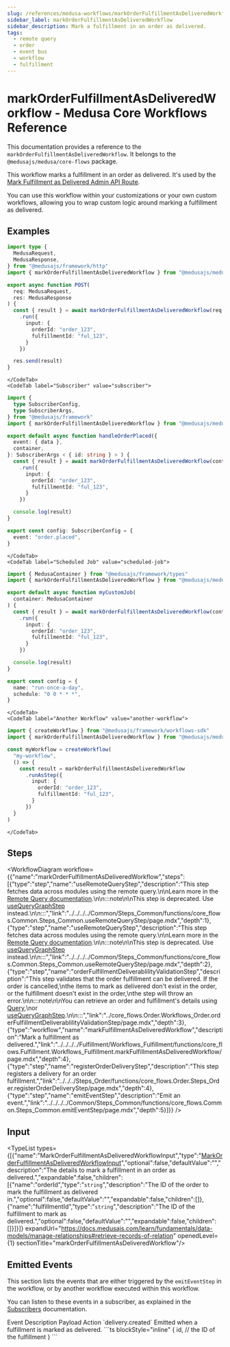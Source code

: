 ```yaml
---
slug: /references/medusa-workflows/markOrderFulfillmentAsDeliveredWorkflow
sidebar_label: markOrderFulfillmentAsDeliveredWorkflow
sidebar_description: Mark a fulfillment in an order as delivered.
tags:
  - remote query
  - order
  - event bus
  - workflow
  - fulfillment
---
```



# markOrderFulfillmentAsDeliveredWorkflow - Medusa Core Workflows Reference

This documentation provides a reference to the `markOrderFulfillmentAsDeliveredWorkflow`. It belongs to the `@medusajs/medusa/core-flows` package.

This workflow marks a fulfillment in an order as delivered. It's used by the
[Mark Fulfillment as Delivered Admin API Route](https://docs.medusajs.com/api/admin#orders\_postordersidfulfillmentsfulfillment\_idmarkasdelivered).

You can use this workflow within your customizations or your own custom workflows, allowing you to wrap custom logic around
marking a fulfillment as delivered.

<SourceCodeLink link="https://github.com/medusajs/medusa/blob/a503bbe5963f95710f599c466dfb2c3956914e06/packages/core/core-flows/src/order/workflows/mark-order-fulfillment-as-delivered.ts#L220" />

## Examples

<CodeTabs group="workflow-exection">
    <CodeTab label="API Route" value="api-route">
    
```ts title="src/api/workflow/route.ts"
import type {
  MedusaRequest,
  MedusaResponse,
} from "@medusajs/framework/http"
import { markOrderFulfillmentAsDeliveredWorkflow } from "@medusajs/medusa/core-flows"

export async function POST(
  req: MedusaRequest,
  res: MedusaResponse
) {
  const { result } = await markOrderFulfillmentAsDeliveredWorkflow(req.scope)
    .run({
      input: {
        orderId: "order_123",
        fulfillmentId: "ful_123",
      }
    })

  res.send(result)
}
```

    </CodeTab>
    <CodeTab label="Subscriber" value="subscriber">
    
```ts title="src/subscribers/order-placed.ts"
import {
  type SubscriberConfig,
  type SubscriberArgs,
} from "@medusajs/framework"
import { markOrderFulfillmentAsDeliveredWorkflow } from "@medusajs/medusa/core-flows"

export default async function handleOrderPlaced({
  event: { data },
  container,
}: SubscriberArgs < { id: string } > ) {
  const { result } = await markOrderFulfillmentAsDeliveredWorkflow(container)
    .run({
      input: {
        orderId: "order_123",
        fulfillmentId: "ful_123",
      }
    })

  console.log(result)
}

export const config: SubscriberConfig = {
  event: "order.placed",
}
```

    </CodeTab>
    <CodeTab label="Scheduled Job" value="scheduled-job">
    
```ts title="src/jobs/message-daily.ts"
import { MedusaContainer } from "@medusajs/framework/types"
import { markOrderFulfillmentAsDeliveredWorkflow } from "@medusajs/medusa/core-flows"

export default async function myCustomJob(
  container: MedusaContainer
) {
  const { result } = await markOrderFulfillmentAsDeliveredWorkflow(container)
    .run({
      input: {
        orderId: "order_123",
        fulfillmentId: "ful_123",
      }
    })

  console.log(result)
}

export const config = {
  name: "run-once-a-day",
  schedule: "0 0 * * *",
}
```

    </CodeTab>
    <CodeTab label="Another Workflow" value="another-workflow">
    
```ts title="src/workflows/my-workflow.ts"
import { createWorkflow } from "@medusajs/framework/workflows-sdk"
import { markOrderFulfillmentAsDeliveredWorkflow } from "@medusajs/medusa/core-flows"

const myWorkflow = createWorkflow(
  "my-workflow",
  () => {
    const result = markOrderFulfillmentAsDeliveredWorkflow
      .runAsStep({
        input: {
          orderId: "order_123",
          fulfillmentId: "ful_123",
        }
      })
  }
)
```

    </CodeTab>
  </CodeTabs>

## Steps

<WorkflowDiagram workflow={{"name":"markOrderFulfillmentAsDeliveredWorkflow","steps":[{"type":"step","name":"useRemoteQueryStep","description":"This step fetches data across modules using the remote query.\n\nLearn more in the [Remote Query documentation](https://docs.medusajs.com/learn/fundamentals/module-links/query).\n\n:::note\n\nThis step is deprecated. Use [useQueryGraphStep](../../../../Common/Steps_Common/functions/core_flows.Common.Steps_Common.useQueryGraphStep/page.mdx) instead.\n\n:::","link":"../../../../Common/Steps_Common/functions/core_flows.Common.Steps_Common.useRemoteQueryStep/page.mdx","depth":1},{"type":"step","name":"useRemoteQueryStep","description":"This step fetches data across modules using the remote query.\n\nLearn more in the [Remote Query documentation](https://docs.medusajs.com/learn/fundamentals/module-links/query).\n\n:::note\n\nThis step is deprecated. Use [useQueryGraphStep](../../../../Common/Steps_Common/functions/core_flows.Common.Steps_Common.useQueryGraphStep/page.mdx) instead.\n\n:::","link":"../../../../Common/Steps_Common/functions/core_flows.Common.Steps_Common.useRemoteQueryStep/page.mdx","depth":2},{"type":"step","name":"orderFulfillmentDeliverablilityValidationStep","description":"This step validates that the order fulfillment can be delivered. If the order is cancelled,\nthe items to mark as delivered don't exist in the order, or the fulfillment doesn't exist in the order,\nthe step will throw an error.\n\n:::note\n\nYou can retrieve an order and fulfillment's details using [Query](https://docs.medusajs.com/learn/fundamentals/module-links/query),\nor [useQueryGraphStep](https://docs.medusajs.com/resources/references/medusa-workflows/steps/useQueryGraphStep).\n\n:::","link":"../core_flows.Order.Workflows_Order.orderFulfillmentDeliverablilityValidationStep/page.mdx","depth":3},{"type":"workflow","name":"markFulfillmentAsDeliveredWorkflow","description":"Mark a fulfillment as delivered.","link":"../../../../Fulfillment/Workflows_Fulfillment/functions/core_flows.Fulfillment.Workflows_Fulfillment.markFulfillmentAsDeliveredWorkflow/page.mdx","depth":4},{"type":"step","name":"registerOrderDeliveryStep","description":"This step registers a delivery for an order fulfillment.","link":"../../../Steps_Order/functions/core_flows.Order.Steps_Order.registerOrderDeliveryStep/page.mdx","depth":4},{"type":"step","name":"emitEventStep","description":"Emit an event.","link":"../../../../Common/Steps_Common/functions/core_flows.Common.Steps_Common.emitEventStep/page.mdx","depth":5}]}} />

## Input

<TypeList types={[{"name":"MarkOrderFulfillmentAsDeliveredWorkflowInput","type":"[MarkOrderFulfillmentAsDeliveredWorkflowInput](../../../../types/core_flows.MarkOrderFulfillmentAsDeliveredWorkflowInput/page.mdx)","optional":false,"defaultValue":"","description":"The details to mark a fulfillment in an order as delivered.","expandable":false,"children":[{"name":"orderId","type":"`string`","description":"The ID of the order to mark the fulfillment as delivered in.","optional":false,"defaultValue":"","expandable":false,"children":[]},{"name":"fulfillmentId","type":"`string`","description":"The ID of the fulfillment to mark as delivered.","optional":false,"defaultValue":"","expandable":false,"children":[]}]}]} expandUrl="https://docs.medusajs.com/learn/fundamentals/data-models/manage-relationships#retrieve-records-of-relation" openedLevel={1} sectionTitle="markOrderFulfillmentAsDeliveredWorkflow"/>

## Emitted Events

This section lists the events that are either triggered by the `emitEventStep` in the workflow, or by another workflow executed within this workflow.

You can listen to these events in a subscriber, as explained in the [Subscribers](https://docs.medusajs.com/learn/fundamentals/events-and-subscribers) documentation.

<Table>
  <Table.Header>
    <Table.Row>
      <Table.HeaderCell>
Event
</Table.HeaderCell>
      <Table.HeaderCell>
Description
</Table.HeaderCell>
      <Table.HeaderCell>
Payload
</Table.HeaderCell>
      <Table.HeaderCell>
Action
</Table.HeaderCell>
    </Table.Row>
  </Table.Header>
  <Table.Body>
    <Table.Row>
      <Table.Cell>
`delivery.created`
</Table.Cell>
      <Table.Cell>
Emitted when a fulfillment is marked as delivered.
</Table.Cell>
      <Table.Cell>
```ts blockStyle="inline"
{
  id, // the ID of the fulfillment
}
```
</Table.Cell>
      <Table.Cell>
<CopyGeneratedSnippetButton tooltipText="Copy subscriber for event" type="subscriber" options={{
        event: "delivery.created",
        payload: `\`\`\`ts
{
  id, // the ID of the fulfillment
}
\`\`\``
        }}/>
</Table.Cell>
    </Table.Row>
  </Table.Body>
</Table>
